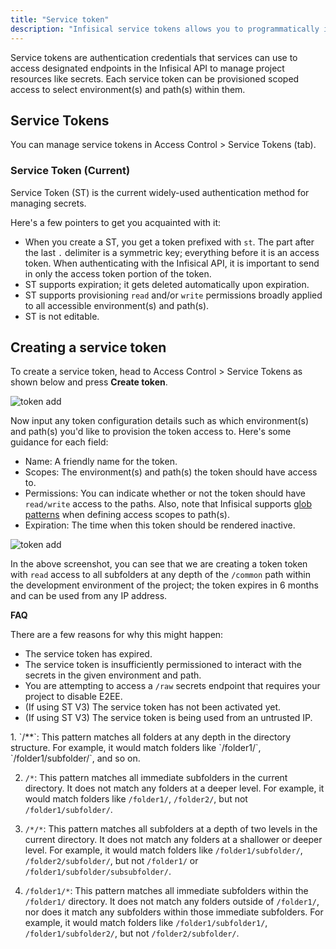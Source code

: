 ```yaml
---
title: "Service token"
description: "Infisical service tokens allows you to programmatically interact with Infisical"
---
```


Service tokens are authentication credentials that services can use to access designated endpoints in the Infisical API to manage project resources like secrets.
Each service token can be provisioned scoped access to select environment(s) and path(s) within them.

## Service Tokens

You can manage service tokens in Access Control > Service Tokens (tab).

### Service Token (Current)

Service Token (ST) is the current widely-used authentication method for managing secrets.

Here's a few pointers to get you acquainted with it:

- When you create a ST, you get a token prefixed with `st`. The part after the last `.` delimiter is a symmetric key; everything
before it is an access token. When authenticating with the Infisical API, it is important to send in only the access token portion
of the token.
- ST supports expiration; it gets deleted automatically upon expiration.
- ST supports provisioning `read` and/or `write` permissions broadly applied to all accessible environment(s) and path(s).
- ST is not editable.

## Creating a service token

To create a service token, head to Access Control > Service Tokens as shown below and press **Create token**.

![token add](../../images/project-token-old-add.png)

Now input any token configuration details such as which environment(s) and path(s) you'd like to provision
the token access to. Here's some guidance for each field:

- Name: A friendly name for the token.
- Scopes: The environment(s) and path(s) the token should have access to.
- Permissions: You can indicate whether or not the token should have `read/write` access to the paths.
Also, note that Infisical supports [glob patterns](https://www.malikbrowne.com/blog/a-beginners-guide-glob-patterns/) when defining access scopes to path(s).
- Expiration: The time when this token should be rendered inactive.

![token add](../../images/project-token-old-permissions.png)

In the above screenshot, you can see that we are creating a token token with `read` access to all subfolders at any depth
of the `/common` path within the development environment of the project; the token expires in 6 months and can be used from any IP address.

**FAQ**

<AccordionGroup>
<Accordion title="Why is the Infisical API rejecting my service token?">
  There are a few reasons for why this might happen:

  - The service token has expired.
  - The service token is insufficiently permissioned to interact with the secrets in the given environment and path.
  - You are attempting to access a `/raw` secrets endpoint that requires your project to disable E2EE.
  - (If using ST V3) The service token has not been activated yet.
  - (If using ST V3) The service token is being used from an untrusted IP.
</Accordion>
<Accordion title="Can you provide examples for using glob patterns?">
  1. `/**`: This pattern matches all folders at any depth in the directory structure. For example, it would match folders like `/folder1/`, `/folder1/subfolder/`, and so on.

  2. `/*`: This pattern matches all immediate subfolders in the current directory. It does not match any folders at a deeper level. For example, it would match folders like `/folder1/`, `/folder2/`, but not `/folder1/subfolder/`.

  3. `/*/*`: This pattern matches all subfolders at a depth of two levels in the current directory. It does not match any folders at a shallower or deeper level. For example, it would match folders like `/folder1/subfolder/`, `/folder2/subfolder/`, but not `/folder1/` or `/folder1/subfolder/subsubfolder/`.

  4. `/folder1/*`: This pattern matches all immediate subfolders within the `/folder1/` directory. It does not match any folders outside of `/folder1/`, nor does it match any subfolders within those immediate subfolders. For example, it would match folders like `/folder1/subfolder1/`, `/folder1/subfolder2/`, but not `/folder2/subfolder/`.
</Accordion>
</AccordionGroup>
